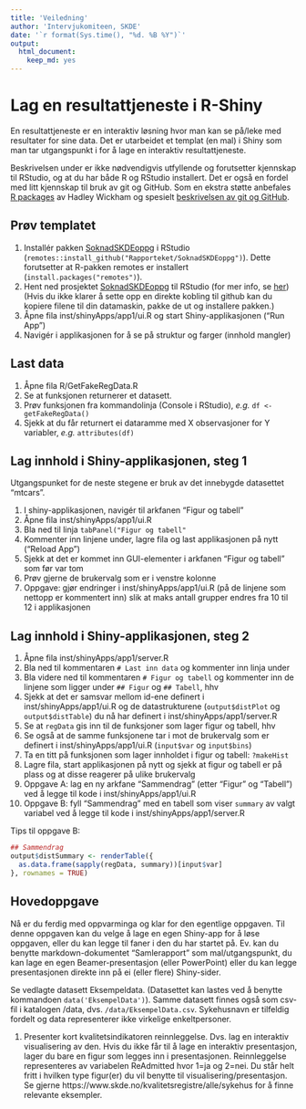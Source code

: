 ```yaml
---
title: 'Veiledning'
author: 'Intervjukomiteen, SKDE'
date: '`r format(Sys.time(), "%d. %B %Y")`'
output: 
  html_document: 
    keep_md: yes
---
```





# Lag en resultattjeneste i R-Shiny
En resultattjeneste er en interaktiv løsning hvor man kan se på/leke med resultater for sine data. Det er utarbeidet et templat (en mal) i Shiny som man tar utgangspunkt i for å lage en interaktiv resultattjeneste.

Beskrivelsen under er ikke nødvendigvis utfyllende og forutsetter kjennskap til RStudio, og at du har både R og RStudio installert. Det er også en fordel med litt kjennskap til bruk av git og GitHub. Som en ekstra støtte anbefales [R packages](http://r-pkgs.had.co.nz/) av Hadley Wickham og spesielt [beskrivelsen av git og GitHub](http://r-pkgs.had.co.nz/git.html#git-rstudio).


## Prøv templatet
1. Installér pakken [SoknadSKDEoppg](https://github.com/Rapporteket/SoknadSKDEoppg) i RStudio (`remotes::install_github("Rapporteket/SoknadSKDEoppg")`). Dette forutsetter at R-pakken remotes er installert (`install.packages("remotes")`).
1. Hent ned prosjektet [SoknadSKDEoppg](https://github.com/Rapporteket/SoknadSKDEoppg) til RStudio (for mer info, se [her](https://support.rstudio.com/hc/en-us/articles/200526207-Using-Projects))
(Hvis du ikke klarer å sette opp en direkte kobling til github kan du  kopiere filene til din datamaskin, pakke de ut og installere pakken.)
1. Åpne fila inst/shinyApps/app1/ui.R og start Shiny-applikasjonen ("Run App")
1. Navigér i applikasjonen for å se på struktur og farger (innhold mangler)

## Last data
1. Åpne fila R/GetFakeRegData.R
1. Se at funksjonen returnerer et datasett.
1. Prøv funksjonen fra kommandolinja (Console i RStudio), _e.g._ `df <- getFakeRegData()`
1. Sjekk at du får returnert ei dataramme med X observasjoner for Y variabler, _e.g._ `attributes(df)`

## Lag innhold i Shiny-applikasjonen, steg 1
Utgangspunket for de neste stegene er bruk av det innebygde datasettet "mtcars".

1. I shiny-applikasjonen, navigér til arkfanen "Figur og tabell"
1. Åpne fila inst/shinyApps/app1/ui.R
1. Bla ned til linja `tabPanel("Figur og tabell"`
1. Kommenter inn linjene under, lagre fila og last applikasjonen på nytt ("Reload App")
1. Sjekk at det er kommet inn GUI-elementer i arkfanen "Figur og tabell" som før var tom
1. Prøv gjerne de brukervalg som er i venstre kolonne
1. Oppgave: gjør endringer i inst/shinyApps/app1/ui.R (på de linjene som nettopp er kommentert inn) slik at maks antall grupper endres fra 10 til 12 i applikasjonen 

## Lag innhold i Shiny-applikasjonen, steg 2
1. Åpne fila inst/shinyApps/app1/server.R
1. Bla ned til kommentaren `# Last inn data` og kommenter inn linja under 
1. Bla videre ned til kommentaren `# Figur og tabell` og kommenter inn de linjene som ligger under `## Figur` og `## Tabell`, hhv
1. Sjekk at det er samsvar mellom id-ene definert i inst/shinyApps/app1/ui.R og de datastrukturene (`output$distPlot` og `output$distTable`) du nå har definert i inst/shinyApps/app1/server.R
1. Se at `regData` gis inn til de funksjoner som lager figur og tabell, hhv
1. Se også at de samme funksjonene tar i mot de brukervalg som er definert i inst/shinyApps/app1/ui.R (`input$var` og `input$bins`)
1. Ta en titt på funksjonen som lager innholdet i figur og tabell: `?makeHist`
1. Lagre fila, start applikasjonen på nytt og sjekk at figur og tabell er på plass og at disse reagerer på ulike brukervalg
1. Oppgave A: lag en ny arkfane "Sammendrag" (etter "Figur" og "Tabell") ved å legge til kode i inst/shinyApps/app1/ui.R
1. Oppgave B: fyll "Sammendrag" med en tabell som viser `summary` av valgt variabel ved å legge til kode i inst/shinyApps/app1/server.R

Tips til oppgave B:
```r
## Sammendrag
output$distSummary <- renderTable({
  as.data.frame(sapply(regData, summary))[input$var]
}, rownames = TRUE)
```

## Hovedoppgave

Nå er du ferdig med oppvarminga og klar for den egentlige oppgaven. Til denne oppgaven kan du velge å lage en egen Shiny-app for å løse oppgaven, eller du kan legge til faner i den du har startet på. Ev. kan du benytte markdown-dokumentet "Samlerapport" som mal/utgangspunkt, du kan lage en egen Beamer-presentasjon (eller PowerPoint) eller du kan legge presentasjonen direkte inn på ei (eller flere) Shiny-sider.

Se vedlagte datasett Eksempeldata. (Datasettet kan lastes ved å benytte kommandoen  `data('EksempelData')`). Samme datasett finnes også som csv-fil i katalogen /data, dvs. `/data/EksempelData.csv`.
Sykehusnavn er tilfeldig fordelt og data representerer ikke virkelige enkeltpersoner.


1. Presenter kort kvalitetsindikatoren reinnleggelse.  Dvs. lag en interaktiv visualisering av den. Hvis du ikke får til å lage en interaktiv presentasjon, lager du bare en figur som legges inn i presentasjonen.
Reinnleggelse representeres av variabelen ReAdmitted hvor 1=ja og 2=nei. Du står helt fritt i hvilken type figur(er) du vil benytte til visualisering/presentasjon. Se gjerne https://www.skde.no/kvalitetsregistre/alle/sykehus for å finne relevante eksempler.


